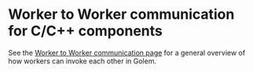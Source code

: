 
# Worker to Worker communication for C/C++ components

See the [Worker to Worker communication page](../../docs/concepts/worker-to-worker-communication.mdx) for a general overview of how workers can invoke each other in Golem.
